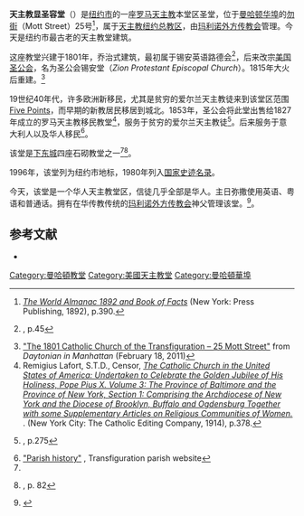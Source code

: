 {{For|中城的同名圣公会教堂|圣公会显圣容堂 (曼哈顿)}}
{{stack begin}}
{{Infobox NRHP 
| name =天主教显圣容堂
| image = Transfiguration RCC 25 Mott St North jeh.jpg
| location= [[纽约市|纽约市]][[曼哈顿|曼哈顿]]勿街25号
| lat_degrees = 40
| lat_minutes = 42
| lat_seconds = 52.3
| lat_direction = N
| long_degrees = 73
| long_minutes = 59
| long_seconds = 56.5
| long_direction = W
| coord_parameters = region:US-NY_type:landmark
| built =1801
|architect='''steeple and alterations (1868):'''<br>Henry Engelbert<ref>[http://newyorkinphotos.com/static/churches/CHU0040.html "Church of the Transfiguration"] {{Wayback|url=http://newyorkinphotos.com/static/churches/CHU0040.html |date=20160306164239 }} on the ''New York in Photos'' website.  Accessed January 25, 2008</ref>
| architecture= Georgian Gothic
| added = 1980年4月16日
| refnum=80002682<ref name="nris">{{NRISref|2009a}}</ref>
| designated_other2_name = NYC Landmark
| designated_other2_date = 1966年2月1日
| designated_other2_abbr = NYCL
| designated_other2_color = #ff0000
}}
{{stack end}}
'''天主教显圣容堂'''（{{lang|en|Church of the Transfiguration}}）是[[纽约市|纽约市]]的一座[[罗马天主教|罗马天主教]]本堂区圣堂，位于[[曼哈顿华埠|曼哈顿华埠]]的[[勿街|勿街]]（Mott Street）25号<ref>''[http://books.google.com/books?id=qO0bAAAAIAAJ&pg=PA390&lpg=PA390&dq=San+Salvatore%2BChurch%2BManhattan&source=bl&ots=L-2tZgKYis&sig=UHM-sdTdh5FUzN-dD-XXRhY_iQE&hl=en&ei=IcvaTZi7BuTo0QH80sj8Aw&sa=X&oi=book_result&ct=result&resnum=4&ved=0CE0Q6AEwAw#v=onepage&q=San%20Salvatore%2BChurch%2BManhattan&f=false The World Almanac 1892 and Book of Facts] {{Wayback|url=http://books.google.com/books?id=qO0bAAAAIAAJ&pg=PA390&lpg=PA390&dq=San+Salvatore%2BChurch%2BManhattan&source=bl&ots=L-2tZgKYis&sig=UHM-sdTdh5FUzN-dD-XXRhY_iQE&hl=en&ei=IcvaTZi7BuTo0QH80sj8Aw&sa=X&oi=book_result&ct=result&resnum=4&ved=0CE0Q6AEwAw#v=onepage&q=San%20Salvatore%2BChurch%2BManhattan&f=false |date=20200611060415 }}'' (New York: Press Publishing, 1892), p.390.</ref>，属于[[天主教纽约总教区|天主教纽约总教区]]，由[[玛利诺外方传教会|玛利诺外方传教会]]管理。今天是纽约市最古老的天主教堂建筑。 

这座教堂兴建于1801年，乔治式建筑，最初属于锡安英语路德会<ref name=nycland>{{cite nycland}}, p.45</ref>，后来改宗[[美国圣公会|美国圣公会]]，名为圣公会锡安堂（''Zion Protestant Episcopal Church''）。1815年大火后重建。<ref>[http://daytoninmanhattan.blogspot.com/2011/02/1801-catholic-church-of-transfiguration.html "The 1801 Catholic Church of the Transfiguration – 25 Mott Street"] {{Wayback|url=http://daytoninmanhattan.blogspot.com/2011/02/1801-catholic-church-of-transfiguration.html |date=20201021123209 }} from ''Daytonian in Manhattan'' (February 18, 2011)</ref>

19世纪40年代，许多欧洲新移民，尤其是贫穷的爱尔兰天主教徒来到该堂区范围[[Five_Points|Five Points]]，而早期的新教居民移居到城北。1853年，圣公会将此堂出售给1827年成立的罗马天主教移民教堂<ref name=Lafort>Remigius Lafort, S.T.D., Censor, ''[http://books.google.com/books?id=KL4YAAAAYAAJ&pg=PA378 The Catholic Church in the United States of America: Undertaken to Celebrate the Golden Jubilee of His Holiness, Pope Pius X. Volume 3: The Province of Baltimore and the Province of New York, Section 1: Comprising the Archdiocese of New York and the Diocese of Brooklyn, Buffalo and Ogdensburg Together with some Supplementary Articles on Religious Communities of Women.] {{Wayback|url=http://books.google.com/books?id=KL4YAAAAYAAJ&pg=PA378 |date=20140101051603 }}''. (New York City: The Catholic Editing Company, 1914), p.378.</ref>，服务于贫穷的爱尔兰天主教徒<ref name=fromatoz>{{cite fromatoz}}, p.275</ref>。后来服务于意大利人以及华人移民<ref>[http://www.transfigurationnyc.org/parish/index.php?option=com_content&view=article&id=50&Itemid=65&lang=en "Parish history"] {{Wayback|url=http://www.transfigurationnyc.org/parish/index.php?option=com_content&view=article&id=50&Itemid=65&lang=en |date=20160729113446 }}, Transfiguration parish website</ref>。  

该堂是[[下东城|下东城]]四座石砌教堂之一<ref name=nycland /><ref name=aia>{{cite AIA4}}, p. 82</ref>。

1996年，该堂列为纽约市地标，1980年列入[[国家史迹名录|国家史迹名录]]。

今天，该堂是一个华人天主教堂区，信徒几乎全部是华人。主日弥撒使用英语、粤语和普通话。拥有在华传教传统的[[玛利诺外方传教会|玛利诺外方传教会]]神父管理该堂。<ref>{{Cite web |url=http://www.maryknoll.org/ |title=Maryknoll website |access-date=2021-09-02 |archive-date=2021-02-25 |archive-url=https://web.archive.org/web/20210225173627/https://www.maryknoll.org/ |dead-url=no }}</ref>。

==参考文献==
{{Reflist}}
*{{commonscat-inline}}
{{DEFAULTSORT:Transfiguration, Church of the (New York City)}}

[[Category:曼哈頓教堂|Category:曼哈頓教堂]]
[[Category:美國天主教堂|Category:美國天主教堂]]
[[Category:曼哈頓華埠|Category:曼哈頓華埠]]